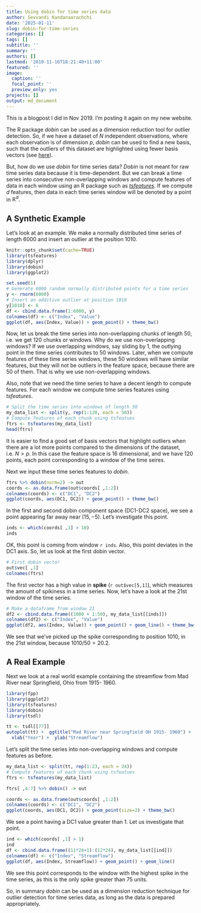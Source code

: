 ```yaml
---
title: Using dobin for time series data
author: Sevvandi Kandanaarachchi
date: '2025-01-11'
slug: dobin-for-time-series
categories: []
tags: []
subtitle: ''
summary: ''
authors: []
lastmod: '2019-11-16T18:21:40+11:00'
featured: ''
image:
  caption: ''
  focal_point: ''
  preview_only: yes
projects: []
output: md_document
---
```

This is a blogpost I did in Nov 2019. I'm posting it again on my new website. 

The R package *dobin* can be used as a dimension reduction tool for outlier detection. So, if we have a dataset of $N$ independent observations,  where each observation is of dimension $p$, *dobin* can be used to find a new basis, such that the outliers of this dataset are highlighted using fewer basis vectors (see [here](https://sevvandi.github.io/dobin/index.html)). 

But, how do we use *dobin* for time series data? *Dobin* is not meant for  raw time series data because it is time-dependent. But we can break a time series into consecutive non-overlapping windows and compute features of data in each window using an R package such as [*tsfeatures*](https://pkg.robjhyndman.com/tsfeatures/). If we compute $d$  features, then data in each time series window will be denoted by a point in $\mathbb{R}^d$. 

## A Synthetic Example
Let's look at an example. We make a normally distributed time series of length $6000$ and  insert an outlier at the position $1010$.

```r
knitr::opts_chunk$set(cache=TRUE)
library(tsfeatures)
library(dplyr)
library(dobin)
library(ggplot2)

set.seed(1)
# Generate 6000 random normally distributed points for a time series
y <- rnorm(6000)
# Insert an additive outlier at position 1010
y[1010] <- 6
df <- cbind.data.frame(1:6000, y)
colnames(df) <- c("Index", "Value")
ggplot(df, aes(Index, Value)) + geom_point() + theme_bw()
```

Now, let us break the time series into non-overlapping chunks of length $50$, i.e. we get $120$ chunks or windows. Why do we use non-overlapping windows? If we use overlapping windows, say sliding by $1$, the outlying point in the time series contributes to $50$ windows. Later, when we compute features of these time series windows, these $50$ windows will have similar features, but they will not be outliers in the feature space, because there are $50$ of them. That is why we use non-overlapping windows. 


Also, note that we need the time series to have a decent length to compute features.  For each window we compute time series features using *tsfeatures*.

```r
# Split the time series into windows of length 50
my_data_list <- split(y, rep(1:120, each = 50))
# Compute features of each chunk using tsfeatues
ftrs <- tsfeatures(my_data_list)
head(ftrs)
```
It is easier to find a good set of basis vectors that highlight outliers when there are a lot more points compared to the dimensions of the dataset, i.e. $N > p$. In this case the feature space is $16$ dimensional, and we have $120$ points, each point corresponding to a window of the time seires. 

Next we input these time series features to *dobin*. 
```r
ftrs %>% dobin(norm=2) -> out
coords <- as.data.frame(out$coords[ ,1:2])
colnames(coords) <- c("DC1", "DC2")
ggplot(coords, aes(DC1, DC2)) + geom_point() + theme_bw()
```
In the first and second dobin component space (DC1-DC2 space), we see a point appearing far away near $(15, -5)$. Let's investigate this point.

```r
inds <- which(coords[ ,1] > 10)
inds
```
OK, this point is coming from window `r inds`.  Also, this point deviates in the DC1 axis. So, let us look at the first dobin vector. 
```r
# First dobin vector
out$vec[ ,1]
colnames(ftrs)
```
The first vector has a high value in **spike** (`r out$vec[5,1]`), which measures the amount of spikiness in a time series. Now, let's have a look at the 21st window of the time series. 

```r
# Make a dataframe from window 21
df2 <- cbind.data.frame((1000 + 1:50), my_data_list[[inds]])
colnames(df2) <- c("Index", "Value")
ggplot(df2, aes(Index, Value)) + geom_point() + geom_line() + theme_bw()
```
We see that we've picked up the spike corresponding to position $1010$, in the 21st window, because $1010/50 = 20.2$.


## A Real Example
Next we look at a real world example containing the streamflow from Mad River near Springfield, Ohio from 1915- 1960.

```r
library(fpp)
library(ggplot2)
library(tsfeatures)
library(dobin)
library(tsdl)

tt <- tsdl[[77]]
autoplot(tt) +  ggtitle("Mad River near Springfield OH 1915- 1960") +
  xlab("Year") +  ylab("Streamflow")
```

Let's split the time series into non-overlapping windows and compute features as before. 
```r
my_data_list <- split(tt, rep(1:23, each = 24))
# Compute features of each chunk using tsfeatues
ftrs <- tsfeatures(my_data_list)

ftrs[ ,4:7] %>% dobin() -> out

coords <- as.data.frame(out$coords[ ,1:2])
colnames(coords) <- c("DC1", "DC2")
ggplot(coords, aes(DC1, DC2)) + geom_point(size=2) + theme_bw()
```
We see a point having a DC1 value greater than 1. Let us investigate that point. 


```r
ind <- which(coords[ ,1] > 1)
ind
df <- cbind.data.frame((11*24+1):(12*24), my_data_list[[ind]])
colnames(df) <- c("Index", "Streamflow")
ggplot(df, aes(Index, Streamflow)) + geom_point() + geom_line()
```

We see this point corresponds to the window with the highest spike in the time series, as this is the only spike greater than 75 units. 


So, in summary *dobin* can be used as a dimension reduction technique for outlier detection for time series data,  as long as the data is prepared appropriately. 